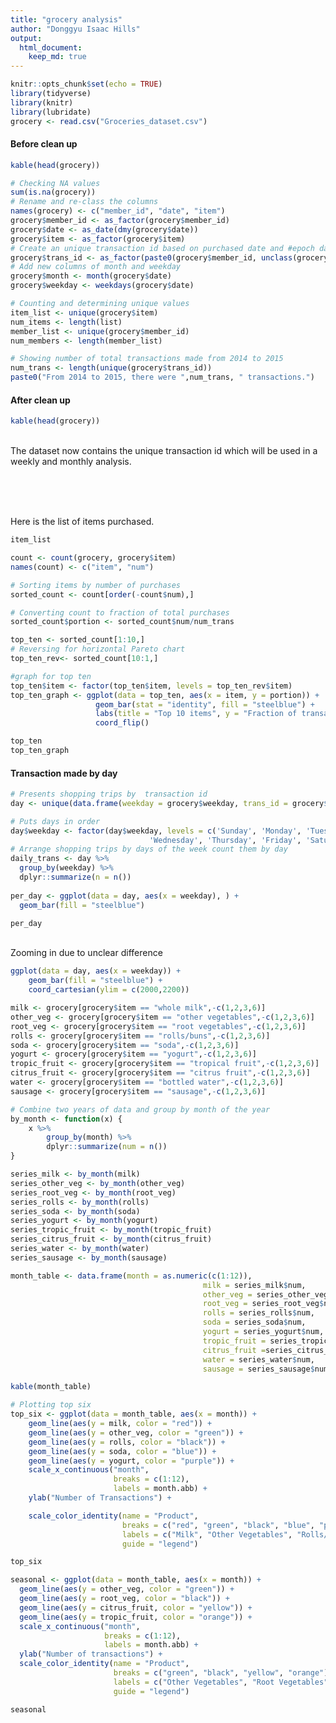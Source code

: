 ```yaml
---
title: "grocery analysis"
author: "Donggyu Isaac Hills"
output: 
  html_document:
    keep_md: true
---
```


```r
knitr::opts_chunk$set(echo = TRUE)
library(tidyverse)
library(knitr)
library(lubridate)
grocery <- read.csv("Groceries_dataset.csv")
```

#### Before clean up  
```r
kable(head(grocery))
```

```r
# Checking NA values
sum(is.na(grocery))
# Rename and re-class the columns
names(grocery) <- c("member_id", "date", "item")
grocery$member_id <- as_factor(grocery$member_id)
grocery$date <- as_date(dmy(grocery$date))
grocery$item <- as_factor(grocery$item)
# Create an unique transaction id based on purchased date and #epoch date(January 1, 1970)
grocery$trans_id <- as_factor(paste0(grocery$member_id, unclass(grocery$date)))
# Add new columns of month and weekday
grocery$month <- month(grocery$date)
grocery$weekday <- weekdays(grocery$date)

# Counting and determining unique values
item_list <- unique(grocery$item)
num_items <- length(list)
member_list <- unique(grocery$member_id)
num_members <- length(member_list)

# Showing number of total transactions made from 2014 to 2015
num_trans <- length(unique(grocery$trans_id))
paste0("From 2014 to 2015, there were ",num_trans, " transactions.")
```


#### After clean up 
```r
kable(head(grocery))
```

<br>The dataset now contains the unique transaction id which will be used in a weekly and monthly analysis. <br>

<br> <br>

<br> Here is the list of items purchased. <br> 
```r
item_list
```

```r
count <- count(grocery, grocery$item)
names(count) <- c("item", "num")

# Sorting items by number of purchases
sorted_count <- count[order(-count$num),]

# Converting count to fraction of total purchases
sorted_count$portion <- sorted_count$num/num_trans

top_ten <- sorted_count[1:10,]
# Reversing for horizontal Pareto chart
top_ten_rev<- sorted_count[10:1,]

#graph for top ten
top_ten$item <- factor(top_ten$item, levels = top_ten_rev$item)
top_ten_graph <- ggplot(data = top_ten, aes(x = item, y = portion)) +
                   geom_bar(stat = "identity", fill = "steelblue") +
                   labs(title = "Top 10 items", y = "Fraction of transaction") +
                   coord_flip()

```

```r
top_ten
top_ten_graph
```


#### Transaction made by day
```r
# Presents shopping trips by  transaction id
day <- unique(data.frame(weekday = grocery$weekday, trans_id = grocery$trans_id))

# Puts days in order 
day$weekday <- factor(day$weekday, levels = c('Sunday', 'Monday', 'Tuesday',
                               'Wednesday', 'Thursday', 'Friday', 'Saturday'))
# Arrange shopping trips by days of the week count them by day
daily_trans <- day %>%
  group_by(weekday) %>%
  dplyr::summarize(n = n())
  
per_day <- ggplot(data = day, aes(x = weekday), ) +
  geom_bar(fill = "steelblue")
```

```r
per_day
```

<br> Zooming in due to unclear difference <br>
```r
ggplot(data = day, aes(x = weekday)) + 
    geom_bar(fill = "steelblue") + 
    coord_cartesian(ylim = c(2000,2200))
```

```r
milk <- grocery[grocery$item == "whole milk",-c(1,2,3,6)]
other_veg <- grocery[grocery$item == "other vegetables",-c(1,2,3,6)]
root_veg <- grocery[grocery$item == "root vegetables",-c(1,2,3,6)]
rolls <- grocery[grocery$item == "rolls/buns",-c(1,2,3,6)]
soda <- grocery[grocery$item == "soda",-c(1,2,3,6)]
yogurt <- grocery[grocery$item == "yogurt",-c(1,2,3,6)]
tropic_fruit <- grocery[grocery$item == "tropical fruit",-c(1,2,3,6)]
citrus_fruit <- grocery[grocery$item == "citrus fruit",-c(1,2,3,6)]
water <- grocery[grocery$item == "bottled water",-c(1,2,3,6)]
sausage <- grocery[grocery$item == "sausage",-c(1,2,3,6)]

# Combine two years of data and group by month of the year
by_month <- function(x) {
    x %>%
        group_by(month) %>%
        dplyr::summarize(num = n())
}

series_milk <- by_month(milk)
series_other_veg <- by_month(other_veg)
series_root_veg <- by_month(root_veg)
series_rolls <- by_month(rolls)
series_soda <- by_month(soda)
series_yogurt <- by_month(yogurt)
series_tropic_fruit <- by_month(tropic_fruit)
series_citrus_fruit <- by_month(citrus_fruit)
series_water <- by_month(water)
series_sausage <- by_month(sausage)

month_table <- data.frame(month = as.numeric(c(1:12)),
                                           milk = series_milk$num,
                                           other_veg = series_other_veg$num,
                                           root_veg = series_root_veg$num,
                                           rolls = series_rolls$num,
                                           soda = series_soda$num,
                                           yogurt = series_yogurt$num,
                                           tropic_fruit = series_tropic_fruit$num,
                                           citrus_fruit =series_citrus_fruit$num,
                                           water = series_water$num,
                                           sausage = series_sausage$num)


```

```r
kable(month_table)
```

```r
# Plotting top six
top_six <- ggplot(data = month_table, aes(x = month)) +
    geom_line(aes(y = milk, color = "red")) +    
    geom_line(aes(y = other_veg, color = "green")) + 
    geom_line(aes(y = rolls, color = "black")) +
    geom_line(aes(y = soda, color = "blue")) +
    geom_line(aes(y = yogurt, color = "purple")) +
    scale_x_continuous("month", 
                       breaks = c(1:12), 
                       labels = month.abb) +
    ylab("Number of Transactions") +

    scale_color_identity(name = "Product",
                         breaks = c("red", "green", "black", "blue", "purple"),
                         labels = c("Milk", "Other Vegetables", "Rolls/Buns", "Soda", "yogurt"),
                         guide = "legend")
```

```r
top_six
```

```r
seasonal <- ggplot(data = month_table, aes(x = month)) +
  geom_line(aes(y = other_veg, color = "green")) +   
  geom_line(aes(y = root_veg, color = "black")) +    
  geom_line(aes(y = citrus_fruit, color = "yellow")) +
  geom_line(aes(y = tropic_fruit, color = "orange")) +
  scale_x_continuous("month", 
                     breaks = c(1:12), 
                     labels = month.abb) +
  ylab("Number of transactions") +
  scale_color_identity(name = "Product",
                       breaks = c("green", "black", "yellow", "orange"),
                       labels = c("Other Vegetables", "Root Vegetables", "Citrus Fruit","Tropical Fruit"),
                       guide = "legend")
```

```r
seasonal
```
